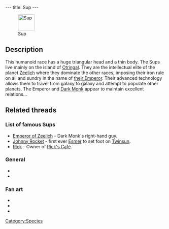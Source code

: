 ---
title: Sup
---

[[Image:SupAnim.gif|right|52px|thumb|Sup]]

{{Quote
 |Sup representative. The Sups live in the upper city of Otringal. They are the planet's intellectual elite and always hold the highest positions.
 |A plaque
 |building=Dark Monk's temple
 |island=Island of the Celebration
 |planet=zeelich
 |quoteid=985}}

==Description==
This humanoid race has a huge triangular head and a thin body. The Sups live mainly on the island of [[Otringal]]. They are the intellectual elite of the planet [[Zeelich]] where they dominate the other races, imposing their iron rule on all and sundry in the name of [[Emperor of Zeelich|their Emperor]]. Their advanced technology allows them to travel from galaxy to galaxy and attempt to populate other planets. The Emperor and [[Dark Monk]] appear to maintain excellent relations...

==Related threads==

===List of famous Sups===
* [[Emperor of Zeelich]] - Dark Monk's right-hand guy.
* [[Johnny Rocket]] - first ever [[Esmer]] to set foot on [[Twinsun]].
* [[Rick]] - Owner of [[Rick's Café]].

===General===
* {{thread|id=4677|title=Sups vs. Mosquibee's!}}
* {{thread|id=4303|title=Which race do you consider closest to humans?}}

===Fan art===
* {{thread|id=6222|title=For those interested to see what a cell-shaded LBA would look like}}
* {{thread|id=11891|title=Esmer drawing}}
* {{thread|id=12533|title=Zeelich - Sup render}}

[[Category:Sups| ]]
[[Category:Sup characters| ]]
[[Category:Sup enemies| ]]
[[Category:Species]]